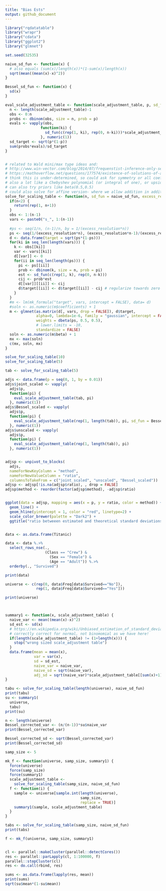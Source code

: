 ```yaml
---
title: "Bias Ests"
output: github_document
---
```


```r
library("rqdatatable")
library("wrapr")
library("cdata")
library("ggplot2")
library("glmnet")

set.seed(32535)

naive_sd_fun <- function(x) {
  # also equals (sum(x)/length(x))*(1-sum(x)/length(x))
  sqrt(mean((mean(x)-x)^2))
}

Bessel_sd_fun <- function(x) {
  sd(x)
}

eval_scale_adjustment_table <- function(scale_adjustment_table, p, sd_fun = naive_sd_fun) {
  n <- length(scale_adjustment_table)-1
  obs <- 0:n
  probs <- dbinom(obs, size = n, prob = p)
  evals <- vapply(obs,
                function(ki) {
                  sd_fun(c(rep(1, ki), rep(0, n-ki)))*scale_adjustment_table[[ki+1]]
                }, numeric(1))
  sd_target <- sqrt(p*(1-p))
  sum(probs*evals)/sd_target
}


# related to Wald mini/max type ideas and:
# http://www.win-vector.com/blog/2014/07/frequenstist-inference-only-seems-easy/
# https://mathoverflow.net/questions/177574/existence-of-solutions-of-a-polynomial-system 
# think this is under-determined, so could ask for symmetry or all coefs near 1.
# also a lot like a Chebyshev polynomial (or integral of one), or upside down beta.
# can also try priors like beta(0.5,0.5)
# could also solve for affine version- where we allow addition in addition to scaling.
solve_for_scaling_table <- function(n, sd_fun = naive_sd_fun, excess_resolution = 128) {
  if(n<2) {
    return(rep(1, n+1))
  }
  obs <- 1:(n-1)
  vars <- paste0("s_", 1:(n-1))
  
  #ps <- seq(1/n, (n-1)/n, by = 1/(excess_resolution*n))
  ps <- seq(1/(excess_resolution*n), (excess_resolution*n-1)/(excess_resolution*n), by = 1/(excess_resolution*n))
  d <- data.frame(target = sqrt(ps*(1-ps)))
  for(ki in seq_len(length(vars))) {
    k <- obs[[ki]]
    var <- vars[[ki]]
    d[[var]] <- 0
    for(ii in seq_len(length(ps))) {
      pi <- ps[[ii]]
      prob <- dbinom(k, size = n, prob = pi)
      est <- sd_fun(c(rep(1, k), rep(0, n-k)))
      cij <- prob*est
      d[[var]][[ii]] <- cij
      d$target[[ii]] <- d$target[[ii]] - cij # regularize towards zero
    }
  }
  #m <- lm(mk_formula("target", vars, intercept = FALSE), data= d)
  #soln <- as.numeric(m$coefficients) + 1
  m <- glmnet(as.matrix(d[, vars, drop = FALSE]), d$target, 
              alpha=0, lambda=1e-6, family = "gaussian", intercept = FALSE,
              weights = dbeta(ps, 0.5, 0.5),
              # lower.limits = -10,
              standardize = FALSE)
  soln <- as.numeric(m$beta) + 1
  mx <- max(soln)
  c(mx, soln, mx)
}

solve_for_scaling_table(10)
solve_for_scaling_table(5)

tab <- solve_for_scaling_table(5)

adjs <- data.frame(p = seq(0, 1, by = 0.01))
adjs$joint_scaled <- vapply(
  adjs$p,
  function(pi) {
    eval_scale_adjustment_table(tab, pi)
  }, numeric(1))
adjs$Bessel_scaled <- vapply(
  adjs$p,
  function(pi) {
    eval_scale_adjustment_table(rep(1, length(tab)), pi, sd_fun = Bessel_sd_fun)
  }, numeric(1))
adjs$unscaled <- vapply(
  adjs$p,
  function(pi) {
    eval_scale_adjustment_table(rep(1, length(tab)), pi)
  }, numeric(1))


adjsp <- unpivot_to_blocks(
  adjs, 
  nameForNewKeyColumn = "method", 
  nameForNewValueColumn = "ratio", 
  columnsToTakeFrom = c("joint_scaled", "unscaled", "Bessel_scaled"))
adjsp <- adjsp[!is.na(adjsp$ratio), , drop = FALSE]
adjsp$method <- reorder(factor(adjsp$method), -adjsp$ratio)


ggplot(data = adjsp, mapping = aes(x = p, y = ratio, color = method)) +
  geom_line() +
  geom_hline(yintercept = 1, color = "red", linetype=2) + 
  scale_color_brewer(palette = "Dark2") + 
  ggtitle("ratio betweeen estimated and theoretical standard deviations")


data <- as.data.frame(Titanic)

data <- data %.>% 
  select_rows_nse(., 
                  (Class == "Crew") & 
                    (Sex == "Female") & 
                    (Age == "Adult")) %.>%
  orderby(., "Survived")

print(data)

universe <- c(rep(0, data$Freq[data$Survived=="No"]),
              rep(1, data$Freq[data$Survived=="Yes"]))

print(universe)



summary1 <- function(x, scale_adjustment_table) {
  naive_var <- mean((mean(x)-x)^2)
  sd_est <- sd(x)
  # https://en.wikipedia.org/wiki/Unbiased_estimation_of_standard_deviation
  # correctly correct for normal, not binomomial as we have here!
  if(length(scale_adjustment_table) != (1+length(x))) {
    stop("wrong sized scale_adjustment table")
  }
  data.frame(mean = mean(x),
             var = var(x),
             sd = sd_est,
             naive_var = naive_var,
             naive_sd = sqrt(naive_var),
             adj_sd = sqrt(naive_var)*scale_adjustment_table[[sum(x)+1]])
}

tabu <- solve_for_scaling_table(length(universe), naive_sd_fun)
print(tabu)
su <- summary1(
  universe, 
  tabu)
print(su)

n <- length(universe)
Bessel_corrected_var <- (n/(n-1))*su$naive_var
print(Bessel_corrected_var)

Bessel_corrected_sd <- sqrt(Bessel_corrected_var)
print(Bessel_corrected_sd)

samp_size <- 5

mk_f <- function(universe, samp_size, summary1) {
  force(universe)
  force(samp_size)
  force(summary1)
  scale_adjustment_table <- 
    solve_for_scaling_table(samp_size, naive_sd_fun)
  f <- function(i) {
    sample <- universe[sample.int(length(universe), 
                                  samp_size, 
                                  replace = TRUE)]
    summary1(sample, scale_adjustment_table)
  }
}

tabs <- solve_for_scaling_table(samp_size, naive_sd_fun)
print(tabs)

f <- mk_f(universe, samp_size, summary1)


cl <- parallel::makeCluster(parallel::detectCores())
res <- parallel::parLapply(cl, 1:100000, f)
parallel::stopCluster(cl)
res <- do.call(rbind, res)

sums <- as.data.frame(lapply(res, mean))
print(sums)
sqrt(su$mean*(1-su$mean))
```

